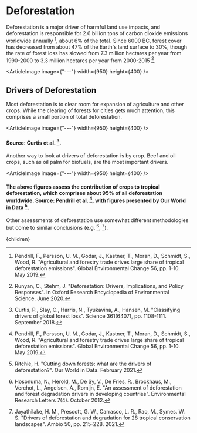 


# Deforestation

Deforestation is a major driver of harmful land use impacts, and deforestation is responsible for 2.6 billion tons of carbon dioxide emissions worldwide annually [^4], about 6% of the total. Since 6000 BC, forest cover has decreased from about 47% of the Earth's land surface to 30%, though the rate of forest loss has slowed from 7.3 million hectares per year from 1990-2000 to 3.3 million hectares per year from 2000-2015 [^6].

<ArticleImage image={"---"} width={950} height={400} />
## Drivers of Deforestation
Most deforestation is to clear room for expansion of agriculture and other crops. While the clearing of forests for cities gets much attention, this comprises a small portion of total deforestation.

<ArticleImage image={"---"} width={950} height={400} />
#### Source: Curtis et al. [^1].

Another way to look at drivers of deforestation is by crop. Beef and oil crops, such as oil palm for biofuels, are the most important drivers.

<ArticleImage image={"---"} width={950} height={400} />
#### The above figures assess the contribution of crops to tropical deforestation, which comprises about 95% of all deforestation worldwide. Source: Pendrill et al. [^4], with figures presented by Our World in Data [^5].

Other assessments of deforestation use somewhat different methodologies but come to similar conclusions (e.g. [^2], [^3]).

[^1]: Curtis, P., Slay, C., Harris, N., Tyukavina, A., Hansen, M. "Classifying drivers of global forest loss". Science 361(6407), pp. 1108-1111. September 2018.

[^2]: Hosonuma, N., Herold, M., De Sy, V., De Fries, R., Brockhaus, M., Verchot, L., Angelsen, A., Romijn, E. "An assessment of deforestation and forest degradation drivers in developing countries". Environmental Research Letters 7(4). October 2012.

[^3]: Jayathilake, H. M., Prescott, G. W., Carrasco, L. R., Rao, M., Symes. W. S. "Drivers of deforestation and degradation for 28 tropical conservation landscapes". Ambio 50, pp. 215-228. 2021.

[^4]: Pendrill, F., Persson, U. M., Godar, J., Kastner, T., Moran, D., Schmidt, S., Wood, R. "Agricultural and forestry trade drives large share of tropical deforestation emissions". Global Environmental Change 56, pp. 1-10. May 2019.

[^5]: Ritchie, H. "Cutting down forests: what are the drivers of deforestation?". Our World in Data. February 2021.

[^6]: Runyan, C., Stehm, J. "Deforestation: Drivers, Implications, and Policy Responses". In Oxford Research Encyclopedia of Environmental Science. June 2020.

  <Article 
    focusAreaUrl={focusAreaUrl} 
    hierarchy={hierarchy} 
    site={site}
  >
    {children}
  </Article>
